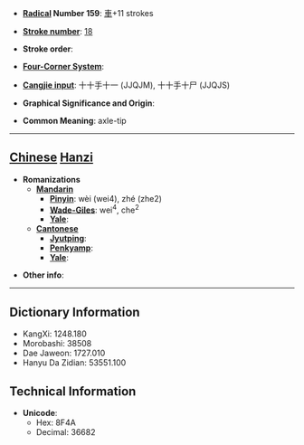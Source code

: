 * '''[[Wiktionary:Chinese radical index| Radical]] Number 159''': [[Wiktionary:Chinese radical index 車|車]]+11 strokes

* '''[[Wiktionary:Chinese total strokes index|Stroke number]]''': [[Wiktionary:Chinese total strokes index 18|18]]

* '''Stroke order''': 

* '''[[Wiktionary:Chinese four corner index|Four-Corner System]]''': 

* '''[[Wiktionary:Chinese Cangjie index|Cangjie input]]''': 十十手十一 (JJQJM), 十十手十尸 (JJQJS)

* '''Graphical Significance and Origin''': 

* '''Common Meaning''': axle-tip

----

== [[Chinese]] [[Hanzi]] ==

* '''Romanizations'''
** '''[[Mandarin]]'''
*** '''[[Pinyin]]''': wèi (wei4), zhé (zhe2)
*** '''[[Wade-Giles]]''': wei<sup>4</sup>, che<sup>2</sup>
*** '''[[Yale]]''': 
** '''[[Cantonese]]'''
*** '''[[Jyutping]]''':
*** '''[[Penkyamp]]''': 
*** '''[[Yale]]''': 

* '''Other info''': 

----

== Dictionary Information ==

* KangXi: 1248.180
* Morobashi: 38508
* Dae Jaweon: 1727.010
* Hanyu Da Zidian: 53551.100

== Technical Information ==

* '''Unicode''':
** Hex: 8F4A
** Decimal: 36682